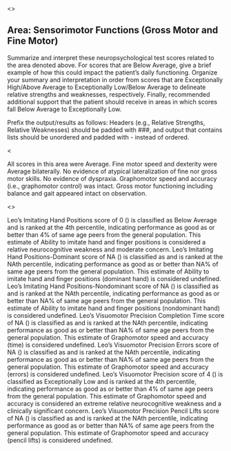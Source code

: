 <<PROMPT>>

## Area: Sensorimotor Functions (Gross Motor and Fine Motor)

Summarize and interpret these neuropsychological test scores related to the area denoted above.
For scores that are Below Average, give a brief example of how this could impact the patient's daily functioning.
Organize your summary and interpretation in order from scores that are Exceptionally High/Above Average to Exceptionally Low/Below Average to delineate relative strengths and weaknesses, respectively.
Finally, recommended additional support that the patient should receive in areas in which scores fall Below Average to Exceptionally Low.

Prefix the output/results as follows: Headers (e.g., Relative Strengths, Relative Weaknesses) should be padded with ###, and output that contains lists should be unordered and padded with - instead of ordered.

<<EXAMPLE>>

All scores in this area were Average.
Fine motor speed and dexterity were Average bilaterally.
No evidence of atypical lateralization of fine nor gross motor skills.
No evidence of dyspraxia.
Graphomotor speed and accuracy (i.e., graphomotor control) was intact.
Gross motor functioning including balance and gait appeared intact on observation.

<<START>>


Leo's Imitating Hand Positions score of  0 () is classified as Below Average and is ranked at the  4th percentile, indicating performance as good as or better than  4% of same age peers from the general population. This estimate of Ability to imitate hand and finger positions is considered a relative neurocognitive weakness and moderate concern.
Leo's Imitating Hand Positions-Dominant score of NA () is classified as  and is ranked at the NAth percentile, indicating performance as good as or better than NA% of same age peers from the general population. This estimate of Ability to imitate hand and finger positions (dominant hand) is considered undefined.
Leo's Imitating Hand Positions-Nondominant score of NA () is classified as  and is ranked at the NAth percentile, indicating performance as good as or better than NA% of same age peers from the general population. This estimate of Ability to imitate hand and finger positions (nondominant hand) is considered undefined.
Leo's Visuomotor Precision Completion Time score of NA () is classified as  and is ranked at the NAth percentile, indicating performance as good as or better than NA% of same age peers from the general population. This estimate of Graphomotor speed and accuracy (time) is considered undefined.
Leo's Visuomotor Precision Errors score of NA () is classified as  and is ranked at the NAth percentile, indicating performance as good as or better than NA% of same age peers from the general population. This estimate of Graphomotor speed and accuracy (errors) is considered undefined.
Leo's Visuomotor Precision score of  4 () is classified as Exceptionally Low and is ranked at the 4th percentile, indicating performance as good as or better than  4% of same age peers from the general population. This estimate of Graphomotor speed and accuracy is considered an extreme relative neurocognitive weakness and a clinically significant concern.
Leo's Visuomotor Precision Pencil Lifts score of NA () is classified as  and is ranked at the NAth percentile, indicating performance as good as or better than NA% of same age peers from the general population. This estimate of Graphomotor speed and accuracy (pencil lifts) is considered undefined.
